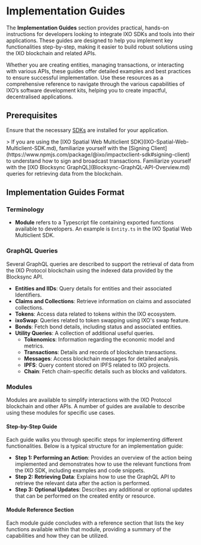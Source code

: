 # Implementation Guides

The **Implementation Guides** section provides practical, hands-on instructions for developers looking to integrate IXO SDKs and tools into their applications. These guides are designed to help you implement key functionalities step-by-step, making it easier to build robust solutions using the IXO blockchain and related APIs.

Whether you are creating entities, managing transactions, or interacting with various APIs, these guides offer detailed examples and best practices to ensure successful implementation. Use these resources as a comprehensive reference to navigate through the various capabilities of IXO’s software development kits, helping you to create impactful, decentralised applications.

## Prerequisites

Ensure that the necessary [SDKs](../SDKs/SDKs-Overview.md) are installed for your application.

<Info>
> If you are using the [IXO Spatial Web Multiclient SDK](IXO-Spatial-Web-Multiclient-SDK.md), familiarize yourself with the [Signing Client](https://www.npmjs.com/package/@ixo/impactxclient-sdk#signing-client) to understand how to sign and broadcast transactions.
Familiarize yourself with the [IXO Blocksync GraphQL](Blocksync-GraphQL-API-Overview.md) queries for retrieving data from the blockchain.
</Info>

## Implementation Guides Format

### Terminology

- **Module** refers to a Typescript file containing exported functions available to developers. An example is `Entity.ts` in the IXO Spatial Web Multiclient SDK.

### GraphQL Queries
Several GraphQL queries are described to support the retrieval of data from the IXO Protocol blockchain using the indexed data provided by the Blocksync API.

- **Entities and IIDs**: Query details for entities and their associated Identifiers.
- **Claims and Collections**: Retrieve information on claims and associated collections.
- **Tokens**: Access data related to tokens within the IXO ecosystem.
- **ixoSwap**: Queries related to token swapping using IXO's swap feature.
- **Bonds**: Fetch bond details, including status and associated entities.
- **Utility Queries**: A collection of additional useful queries.
  - **Tokenomics**: Information regarding the economic model and metrics.
  - **Transactions**: Details and records of blockchain transactions.
  - **Messages**: Access blockchain messages for detailed analysis.
  - **IPFS**: Query content stored on IPFS related to IXO projects.
  - **Chain**: Fetch chain-specific details such as blocks and validators.

### Modules
Modules are available to simplify interactions with the IXO Protocol blockchain and other APIs. A number of guides are available to describe using these modules for specific use cases.

#### Step-by-Step Guide

Each guide walks you through specific steps for implementing different functionalities. Below is a typical structure for an implementation guide:

- **Step 1: Performing an Action**: Provides an overview of the action being implemented and demonstrates how to use the relevant functions from the IXO SDK, including examples and code snippets.
- **Step 2: Retrieving Data**: Explains how to use the GraphQL API to retrieve the relevant data after the action is performed.
- **Step 3: Optional Updates**: Describes any additional or optional updates that can be performed on the created entity or resource.

#### Module Reference Section

Each module guide concludes with a reference section that lists the key functions available within that module, providing a summary of the capabilities and how they can be utilized.